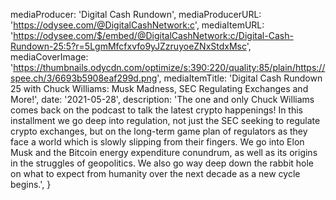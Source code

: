 
  mediaProducer: 'Digital Cash Rundown',
  mediaProducerURL: 'https://odysee.com/@DigitalCashNetwork:c',
  mediaItemURL:
    'https://odysee.com/$/embed/@DigitalCashNetwork:c/Digital-Cash-Rundown-25:5?r=5LgmMfcfxvfo9yJZzruyoeZNxStdxMsc',
  mediaCoverImage:
    'https://thumbnails.odycdn.com/optimize/s:390:220/quality:85/plain/https://spee.ch/3/6693b5908eaf299d.png',
  mediaItemTitle:
    'Digital Cash Rundown 25 with Chuck Williams: Musk Madness, SEC Regulating Exchanges and More!',
  date: '2021-05-28',
  description:
    'The one and only Chuck Williams comes back on the podcast to talk the latest crypto happenings! In this installment we go deep into regulation, not just the SEC seeking to regulate crypto exchanges, but on the long-term game plan of regulators as they face a world which is slowly slipping from their fingers. We go into Elon Musk and the Bitcoin energy expenditure conundrum, as well as its origins in the struggles of geopolitics. We also go way deep down the rabbit hole on what to expect from humanity over the next decade as a new cycle begins.',
}

